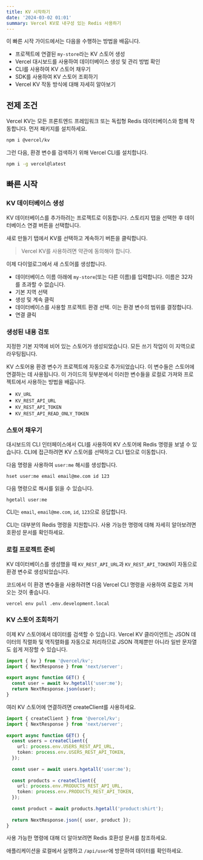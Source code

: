 ```yaml
---
title: KV 시작하기
date: '2024-03-02 01:01'
summary: Vercel KV로 내구성 있는 Redis 사용하기
---
```


<TOCInline toc={props.toc} asDisclosure />


이 빠른 시작 가이드에서는 다음을 수행하는 방법을 배웁니다.

- 프로젝트에 연결된 `my-store`라는 KV 스토어 생성
- Vercel 대시보드를 사용하여 데이터베이스 생성 및 관리 방법 확인
- CLI를 사용하여 KV 스토어 채우기
- SDK를 사용하여 KV 스토어 조회하기
- Vercel KV 작동 방식에 대해 자세히 알아보기

## 전제 조건
Vercel KV는 모든 프론트엔드 프레임워크 또는 독립형 Redis 데이터베이스와 함께 작동합니다. 먼저 패키지를 설치하세요.

```bash
npm i @vercel/kv
```
그런 다음, 환경 변수를 검색하기 위해 Vercel CLI를 설치합니다.

```bash
npm i -g vercel@latest
```

## 빠른 시작
### KV 데이터베이스 생성
KV 데이터베이스를 추가하려는 프로젝트로 이동합니다. 스토리지 탭을 선택한 후 데이터베이스 연결 버튼을 선택합니다.

새로 만들기 탭에서 KV를 선택하고 계속하기 버튼을 클릭합니다.

> Vercel KV를 사용하려면 약관에 동의해야 합니다.

이제 다이얼로그에서 새 스토어를 생성합니다.
- 데이터베이스 이름 아래에 `my-store`(또는 다른 이름)를 입력합니다. 이름은 32자를 초과할 수 없습니다.
- 기본 지역 선택
- 생성 및 계속 클릭
- 데이터베이스를 사용할 프로젝트 환경 선택. 이는 환경 변수의 범위를 결정합니다.
- 연결 클릭

### 생성된 내용 검토
지정한 기본 지역에 비어 있는 스토어가 생성되었습니다. 모든 쓰기 작업이 이 지역으로 라우팅됩니다.

KV 스토어용 환경 변수가 프로젝트에 자동으로 추가되었습니다. 이 변수들은 스토어에 연결하는 데 사용됩니다. 이 가이드의 뒷부분에서 이러한 변수들을 로컬로 가져와 프로젝트에서 사용하는 방법을 배웁니다.

- `KV_URL`
- `KV_REST_API_URL`
- `KV_REST_API_TOKEN`
- `KV_REST_API_READ_ONLY_TOKEN`

### 스토어 채우기
대시보드의 CLI 인터페이스에서 CLI를 사용하여 KV 스토어에 Redis 명령을 보낼 수 있습니다. CLI에 접근하려면 KV 스토어를 선택하고 CLI 탭으로 이동합니다.

다음 명령을 사용하여 `user:me` 해시를 생성합니다.

```cli
hset user:me email email@me.com id 123
```
다음 명령으로 해시를 읽을 수 있습니다.

```cli
hgetall user:me
```
CLI는 `email`, `email@me.com`, `id`, `123`으로 응답합니다.

CLI는 대부분의 Redis 명령을 지원합니다. 사용 가능한 명령에 대해 자세히 알아보려면 호환성 문서를 확인하세요.

### 로컬 프로젝트 준비
KV 데이터베이스를 생성했을 때 `KV_REST_API_URL`과 `KV_REST_API_TOKEN`이 자동으로 환경 변수로 생성되었습니다.

코드에서 이 환경 변수들을 사용하려면 다음 Vercel CLI 명령을 사용하여 로컬로 가져오는 것이 좋습니다.

```terminal
vercel env pull .env.development.local
```

### KV 스토어 조회하기
이제 KV 스토어에서 데이터를 검색할 수 있습니다. Vercel KV 클라이언트는 JSON 데이터의 직렬화 및 역직렬화를 자동으로 처리하므로 JSON 객체뿐만 아니라 일반 문자열도 쉽게 저장할 수 있습니다.

```TypeScript
import { kv } from '@vercel/kv';
import { NextResponse } from 'next/server';
 
export async function GET() {
  const user = await kv.hgetall('user:me');
  return NextResponse.json(user);
}
```
여러 KV 스토어에 연결하려면 createClient를 사용하세요.

```TypeScript
import { createClient } from '@vercel/kv';
import { NextResponse } from 'next/server';
 
export async function GET() {
  const users = createClient({
    url: process.env.USERS_REST_API_URL,
    token: process.env.USERS_REST_API_TOKEN,
  });
 
  const user = await users.hgetall('user:me');
 
  const products = createClient({
    url: process.env.PRODUCTS_REST_API_URL,
    token: process.env.PRODUCTS_REST_API_TOKEN,
  });
 
  const product = await products.hgetall('product:shirt');
 
  return NextResponse.json({ user, product });
}
```
사용 가능한 명령에 대해 더 알아보려면 Redis 호환성 문서를 참조하세요.

애플리케이션을 로컬에서 실행하고 `/api/user`에 방문하여 데이터를 확인하세요.